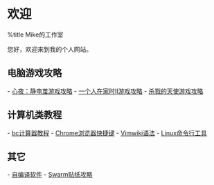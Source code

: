 = 欢迎 =
%title Mike的工作室

您好，欢迎来到我的个人网站。

== 电脑游戏攻略 ==
- [[心夜：静电茧游戏攻略]]
- [[一个人在家时II游戏攻略]]
- [[杀戮的天使游戏攻略]]

== 计算机类教程 ==
- [[bc计算器教程]]
- [[Chrome浏览器快捷键]]
- [[Vimwiki语法]]
- [[Linux命令行工具]]

== 其它 ==
- [[自编译软件]]
- [[Swarm贴纸攻略]]
